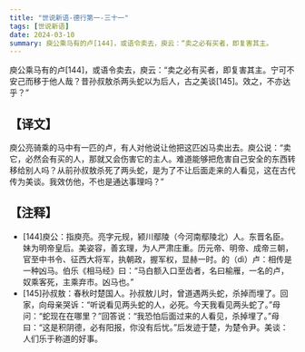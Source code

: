 ```yaml
---
title: "世说新语-德行第一-三十一"
tags: [世说新语]
date: 2024-03-10
summary: 庾公乘马有的卢[144]，或语令卖去，庾云：“卖之必有买者，即复害其主。
---
```


庾公乘马有的卢[144]，或语令卖去，庾云：“卖之必有买者，即复害其主。宁可不安己而移于他人哉？昔孙叔敖杀两头蛇以为后人，古之美谈[145]。效之，不亦达乎？”

## 【译文】

庾公亮骑乘的马中有一匹的卢，有人对他说让他把这匹凶马卖出去。庾公说：“卖它，必然会有买的人，那就又会伤害它的主人。难道能够把危害自己安全的东西转移给别人吗？从前孙叔敖杀死了两头蛇，是为了不让后面走来的人看见，这在古代传为美谈。我效仿他，不也是通达事理吗？”

## 【注释】

- [144]庾公：指庾亮。亮字元规，颍川鄢陵（今河南鄢陵北）人。东晋名臣。妹为明帝皇后。美姿容，善玄理，为人严肃庄重。历元帝、明帝、成帝三朝，官至中书令、征西大将军，执朝政，握军权，显赫一时。的（dì）卢：相传是一种凶马。伯乐《相马经》曰：“马白额入口至齿者，名曰榆雁，一名的卢，奴乘客死，主乘弃市。凶马也。”
- [145]孙叔敖：春秋时楚国人。孙叔敖儿时，曾道遇两头蛇，杀掉而埋了。回家，向母亲哭诉：“听说看见两头蛇的人，必死。今天我看见两头蛇了。”母问：“蛇现在在哪里？”回答说：“我恐怕后面过来的人看见，杀掉埋了。”母曰：“这是积阴德，必有阳报，你没有后忧。”后发迹于楚，为楚令尹。美谈：人们乐于称道的好事。